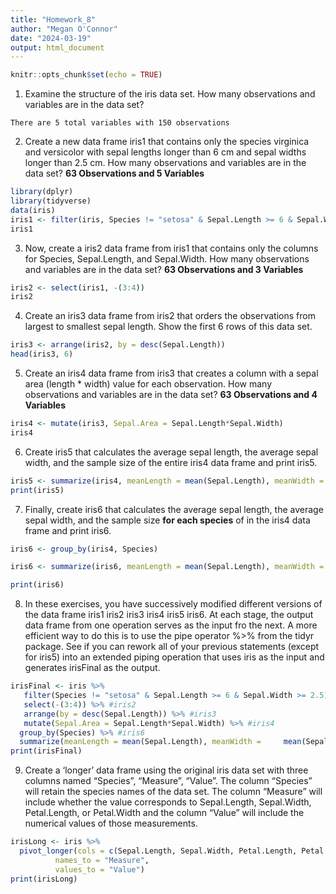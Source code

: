```yaml
---
title: "Homework_8"
author: "Megan O'Connor"
date: "2024-03-19"
output: html_document
---
```


```r
knitr::opts_chunk$set(echo = TRUE)
```

1. Examine the structure of the iris data set. How many observations and variables are in the data set?
```
There are 5 total variables with 150 observations
```

2. Create a new data frame iris1 that contains only the species virginica and versicolor with sepal lengths longer than 6 cm and sepal widths longer than 2.5 cm. How many observations and variables are in the data set?
**63 Observations and 5 Variables**
```r
library(dplyr)
library(tidyverse)
data(iris)
iris1 <- filter(iris, Species != "setosa" & Sepal.Length >= 6 & Sepal.Width >= 2.5)
iris1

```

3. Now, create a iris2 data frame from iris1 that contains only the columns for Species, Sepal.Length, and Sepal.Width. How many observations and variables are in the data set?
**63 Observations and 3 Variables**
```r
iris2 <- select(iris1, -(3:4))
iris2
```

4. Create an iris3 data frame from iris2 that orders the observations from largest to smallest sepal length. Show the first 6 rows of this data set.
```r
iris3 <- arrange(iris2, by = desc(Sepal.Length))
head(iris3, 6)
```

5. Create an iris4 data frame from iris3 that creates a column with a sepal area (length * width) value for each observation. How many observations and variables are in the data set?
**63 Observations and 4 Variables**
```r
iris4 <- mutate(iris3, Sepal.Area = Sepal.Length*Sepal.Width)
iris4
```

6. Create iris5 that calculates the average sepal length, the average sepal width, and the sample size of the entire iris4 data frame and print iris5.
```r
iris5 <- summarize(iris4, meanLength = mean(Sepal.Length), meanWidth = mean(Sepal.Width), SampleSize = n())
print(iris5)
```

7. Finally, create iris6 that calculates the average sepal length, the average sepal width, and the sample size **for each species** of in the iris4 data frame and print iris6.
```r
iris6 <- group_by(iris4, Species)

iris6 <- summarize(iris6, meanLength = mean(Sepal.Length), meanWidth = mean(Sepal.Width), SampleSize = n())

print(iris6)
```
8. In these exercises, you have successively modified different versions of the data frame iris1 iris2 iris3 iris4 iris5 iris6. At each stage, the output data frame from one operation serves as the input fro the next. A more efficient way to do this is to use the pipe operator %>% from the tidyr package. See if you can rework all of your previous statements (except for iris5) into an extended piping operation that uses iris as the input and generates irisFinal as the output.
```r
irisFinal <- iris %>%
   filter(Species != "setosa" & Sepal.Length >= 6 & Sepal.Width >= 2.5) %>% 
   select(-(3:4)) %>% #iris2
   arrange(by = desc(Sepal.Length)) %>% #iris3
   mutate(Sepal.Area = Sepal.Length*Sepal.Width) %>% #iris4
  group_by(Species) %>% #iris6
  summarize(meanLength = mean(Sepal.Length), meanWidth =     mean(Sepal.Width), SampleSize = n())
print(irisFinal)
```

9. Create a ‘longer’ data frame using the original iris data set with three columns named “Species”, “Measure”, “Value”. The column “Species” will retain the species names of the data set. The column “Measure” will include whether the value corresponds to Sepal.Length, Sepal.Width, Petal.Length, or Petal.Width and the column “Value” will include the numerical values of those measurements.
```r
irisLong <- iris %>%
  pivot_longer(cols = c(Sepal.Length, Sepal.Width, Petal.Length, Petal.Width),
          names_to = "Measure",
          values_to = "Value")
print(irisLong)
```




